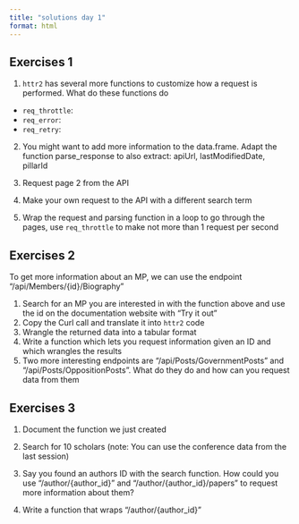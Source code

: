 ```yaml
---
title: "solutions day 1"
format: html
---
```


## Exercises 1

1. `httr2` has several more functions to customize how a request is performed. What do these functions do

- `req_throttle`:
- `req_error`:
- `req_retry`:

2. You might want to add more information to the data.frame. Adapt the function parse_response to also extract: apiUrl, lastModifiedDate, pillarId

3. Request page 2 from the API

4. Make your own request to the API with a different search term

5. Wrap the request and parsing function in a loop to go through the pages, use `req_throttle` to make not more than 1 request per second

## Exercises 2

To get more information about an MP, we can use the endpoint "/api/Members/{id}/Biography"

1. Search for an MP you are interested in with the function above and use the id on the documentation website with "Try it out"
2. Copy the Curl call and translate it into `httr2` code
3. Wrangle the returned data into a tabular format
4. Write a function which lets you request information given an ID and which wrangles the results
5. Two more interesting endpoints are "/api/Posts/GovernmentPosts" and "/api/Posts/OppositionPosts". What do they do and how can you request data from them

## Exercises 3

1. Document the function we just created

2. Search for 10 scholars (note: You can use the conference data from the last session) 

3. Say you found an authors ID with the search function. How could you use "/author/{author_id}" and "/author/{author_id}/papers" to request more information about them?

4. Write a function that wraps "/author/{author_id}"


